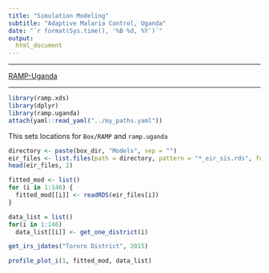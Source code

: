 ```yaml
---
title: "Simulation Modeling"
subtitle: "Adaptive Malaria Control, Uganda" 
date: "`r format(Sys.time(), '%B %d, %Y')`"
output:
  html_document 
---
```


***
[RAMP-Uganda](../index.html)

*** 

```r
library(ramp.xds)
library(dplyr)
library(ramp.uganda)
attach(yaml::read_yaml("../my_paths.yaml")) 
```

This sets locations for `Box/RAMP` and `ramp.uganda` 

```r
directory <- paste(box_dir, "Models", sep = "") 
eir_files <- list.files(path = directory, pattern = "*_eir_sis.rds", full.names = TRUE)
head(eir_files, 2)
```

```r
fitted_mod <- list()
for (i in 1:146) {
  fitted_mod[[i]] <- readRDS(eir_files[i])
}
```

```r
data_list = list()
for(i in 1:146)
  data_list[[i]] <- get_one_district(i)
```

```r
get_irs_jdates("Tororo District", 2015)
```


```r
profile_plot_i(1, fitted_mod, data_list)
```

